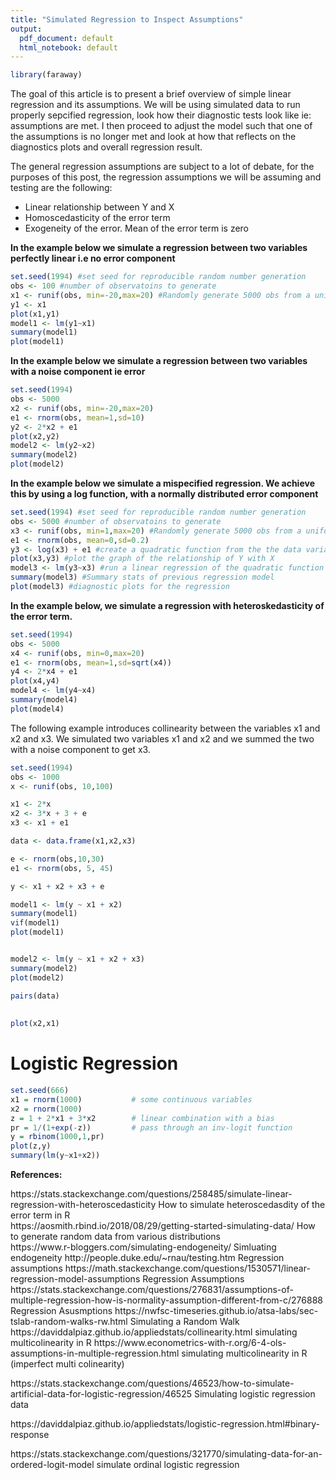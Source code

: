 ```yaml
---
title: "Simulated Regression to Inspect Assumptions"
output:
  pdf_document: default
  html_notebook: default
---
```


```r
library(faraway)
```


The goal of this article is to present a brief overview of simple linear regression and its assumptions. We will be using simulated data to run properly sepcified regression, look how their diagnostic tests look like ie: assumptions are met. I then proceed to adjust the model such that one of the assumptions is no longer met and look at how that reflects on the diagnostics plots and overall regression result. 

The general regression assumptions are subject to a lot of debate, for the purposes of this post, the regression assumptions we will be assuming and testing are the following: 

* Linear relationship between Y and X 
* Homoscedasticity of the error term 
* Exogeneity of the error. Mean of the error term is zero



**In the example below we simulate a regression between two variables perfectly linear i.e no error component** 

```r
set.seed(1994) #set seed for reproducible random number generation
obs <- 100 #number of observatoins to generate 
x1 <- runif(obs, min=-20,max=20) #Randomly generate 5000 obs from a uniform distribution
y1 <- x1
plot(x1,y1)
model1 <- lm(y1~x1)
summary(model1)
plot(model1)
```

**In the example below we simulate a regression between two variables with a noise component ie error**

```r
set.seed(1994)
obs <- 5000
x2 <- runif(obs, min=-20,max=20)
e1 <- rnorm(obs, mean=1,sd=10)
y2 <- 2*x2 + e1
plot(x2,y2)
model2 <- lm(y2~x2)
summary(model2)
plot(model2)
```


**In the example below we simulate a mispecified regression. We achieve this by using a log function, with a normally distributed error component** 

```r
set.seed(1994) #set seed for reproducible random number generation
obs <- 5000 #number of observatoins to generate 
x3 <- runif(obs, min=1,max=20) #Randomly generate 5000 obs from a uniform distribution
e1 <- rnorm(obs, mean=0,sd=0.2)
y3 <- log(x3) + e1 #create a quadratic function from the the data variable 
plot(x3,y3) #plot the graph of the relationship of Y with X
model3 <- lm(y3~x3) #run a linear regression of the quadratic function Y on the varible X
summary(model3) #Summary stats of previous regression model 
plot(model3) #diagnostic plots for the regression 
```

**In the example below, we simulate a regression with heteroskedasticity of the error term.** 

```r
set.seed(1994)
obs <- 5000
x4 <- runif(obs, min=0,max=20)
e1 <- rnorm(obs, mean=1,sd=sqrt(x4)) 
y4 <- 2*x4 + e1
plot(x4,y4)
model4 <- lm(y4~x4)
summary(model4)
plot(model4)
```



The following example introduces collinearity between the variables x1 and x2 and x3. We simulated two variables x1 and x2 and we summed the two with a noise 
component to get x3. 

```r
set.seed(1994)
obs <- 1000
x <- runif(obs, 10,100)

x1 <- 2*x
x2 <- 3*x + 3 + e
x3 <- x1 + e1

data <- data.frame(x1,x2,x3)

e <- rnorm(obs,10,30)
e1 <- rnorm(obs, 5, 45)

y <- x1 + x2 + x3 + e  

model1 <- lm(y ~ x1 + x2)
summary(model1)
vif(model1)
plot(model1)


model2 <- lm(y ~ x1 + x2 + x3)
summary(model2)
plot(model2)

pairs(data)
             
  
plot(x2,x1)
```

# Logistic Regression 

```r
set.seed(666)
x1 = rnorm(1000)           # some continuous variables 
x2 = rnorm(1000)
z = 1 + 2*x1 + 3*x2        # linear combination with a bias
pr = 1/(1+exp(-z))         # pass through an inv-logit function
y = rbinom(1000,1,pr) 
plot(z,y)
summary(lm(y~x1+x2))
```




**References:**

https://stats.stackexchange.com/questions/258485/simulate-linear-regression-with-heteroscedasticity How to simulate heteroscedasdity of the error term in R  
https://aosmith.rbind.io/2018/08/29/getting-started-simulating-data/ How to generate random data from various distributions  
https://www.r-bloggers.com/simulating-endogeneity/ Simluating endogeneity 
http://people.duke.edu/~rnau/testing.htm Regression assumptions 
https://math.stackexchange.com/questions/1530571/linear-regression-model-assumptions Regression Assumptions 
https://stats.stackexchange.com/questions/276831/assumptions-of-multiple-regression-how-is-normality-assumption-different-from-c/276888 Regression Asusmptions 
https://nwfsc-timeseries.github.io/atsa-labs/sec-tslab-random-walks-rw.html Simulating a Random Walk 
https://daviddalpiaz.github.io/appliedstats/collinearity.html simulating multicolinearity in R 
https://www.econometrics-with-r.org/6-4-ols-assumptions-in-multiple-regression.html simulating multicolinearity in R (imperfect multi colinearity)

https://stats.stackexchange.com/questions/46523/how-to-simulate-artificial-data-for-logistic-regression/46525 Simulating logistic regression data

https://daviddalpiaz.github.io/appliedstats/logistic-regression.html#binary-response

https://stats.stackexchange.com/questions/321770/simulating-data-for-an-ordered-logit-model simulate ordinal logistic regression 



